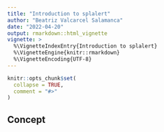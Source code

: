 ```yaml
---
title: "Introduction to splalert"
author: "Beatriz Valcarcel Salamanca"
date: "2022-04-20"
output: rmarkdown::html_vignette
vignette: >
  %\VignetteIndexEntry{Introduction to splalert}
  %\VignetteEngine{knitr::rmarkdown}
  %\VignetteEncoding{UTF-8}
---
```


```r
knitr::opts_chunk$set(
  collapse = TRUE,
  comment = "#>"
)
```

## Concept 
